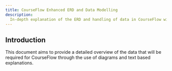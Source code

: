 ```yaml
---
title: CourseFlow Enhanced ERD and Data Modelling
description:
  In-depth explanation of the ERD and handling of data in CourseFlow within the context of OnTrack.
---
```


## Introduction

This document aims to provide a detailed overview of the data that will be required for CourseFlow
through the use of diagrams and text based explanations.